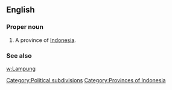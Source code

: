 ==English==

===Proper noun===
{{en-proper noun}}

# A province of [[Indonesia]].

===See also===
[[w:Lampung]]

[[Category:Political subdivisions]]
[[Category:Provinces of Indonesia]]